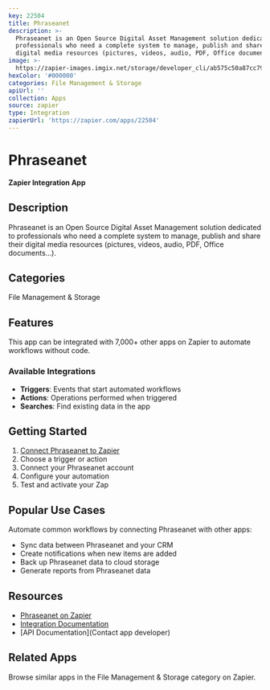 ```yaml
---
key: 22504
title: Phraseanet
description: >-
  Phraseanet is an Open Source Digital Asset Management solution dedicated to
  professionals who need a complete system to manage, publish and share their
  digital media resources (pictures, videos, audio, PDF, Office documents…).
image: >-
  https://zapier-images.imgix.net/storage/developer_cli/ab575c50a87cc79213a6db10dc85af0a.png?auto=format%2Ccompress&ixlib=python-3.0.0&q=50
hexColor: '#000000'
categories: File Management & Storage
apiUrl: ''
collection: Apps
source: zapier
type: Integration
zapierUrl: 'https://zapier.com/apps/22504'
---
```

# Phraseanet

**Zapier Integration App**

## Description

Phraseanet is an Open Source Digital Asset Management solution dedicated to professionals who need a complete system to manage, publish and share their digital media resources (pictures, videos, audio, PDF, Office documents…).

## Categories

File Management & Storage

## Features

This app can be integrated with 7,000+ other apps on Zapier to automate workflows without code.

### Available Integrations

- **Triggers**: Events that start automated workflows
- **Actions**: Operations performed when triggered
- **Searches**: Find existing data in the app

## Getting Started

1. [Connect Phraseanet to Zapier](https://zapier.com/apps/22504)
2. Choose a trigger or action
3. Connect your Phraseanet account
4. Configure your automation
5. Test and activate your Zap

## Popular Use Cases

Automate common workflows by connecting Phraseanet with other apps:

- Sync data between Phraseanet and your CRM
- Create notifications when new items are added
- Back up Phraseanet data to cloud storage
- Generate reports from Phraseanet data

## Resources

- [Phraseanet on Zapier](https://zapier.com/apps/22504)
- [Integration Documentation](https://zapier.com/apps/22504/integrations)
- [API Documentation](Contact app developer)

## Related Apps

Browse similar apps in the File Management & Storage category on Zapier.
